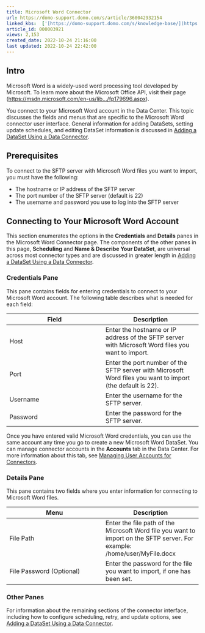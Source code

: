 ```yaml
---
title: Microsoft Word Connector
url: https://domo-support.domo.com/s/article/360042932154
linked_kbs:  ['[https://domo-support.domo.com/s/knowledge-base/](https://domo-support.domo.com/s/knowledge-base/)', '[https://domo-support.domo.com/s/](https://domo-support.domo.com/s/)', '[https://domo-support.domo.com/s/topic/0TO5w000000ZammGAC](https://domo-support.domo.com/s/topic/0TO5w000000ZammGAC)', '[https://domo-support.domo.com/s/topic/0TO5w000000ZanLGAS](https://domo-support.domo.com/s/topic/0TO5w000000ZanLGAS)', '[https://domo-support.domo.com/s/topic/0TO5w000000ZaowGAC](https://domo-support.domo.com/s/topic/0TO5w000000ZaowGAC)', '[https://domo-support.domo.com/s/article/360042926274](https://domo-support.domo.com/s/article/360042926274)', '[https://domo-support.domo.com/s/article/360042926054](https://domo-support.domo.com/s/article/360042926054)', '[https://domo-support.domo.com/s/article/360042932154](https://domo-support.domo.com/s/article/360042932154)', '[https://domo-support.domo.com/s/topic/0TO5w000000ZaowGAC/file-connectors](https://domo-support.domo.com/s/topic/0TO5w000000ZaowGAC/file-connectors)', '[https://domo-support.domo.com/s/article/360043429933](https://domo-support.domo.com/s/article/360043429933)', '[https://domo-support.domo.com/s/article/360043429953](https://domo-support.domo.com/s/article/360043429953)', '[https://domo-support.domo.com/s/article/360042925494](https://domo-support.domo.com/s/article/360042925494)', '[https://domo-support.domo.com/s/article/4408174643607](https://domo-support.domo.com/s/article/4408174643607)', '[https://domo-support.domo.com/s/article/360043429913](https://domo-support.domo.com/s/article/360043429913)', '[https://domo-support.domo.com/s/login/](https://domo-support.domo.com/s/login/)']
article_id: 000003921
views: 2,153
created_date: 2022-10-24 21:16:00
last updated: 2022-10-24 22:42:00
---
```




Intro
-----


Microsoft Word is a widely-used word processing tool developed by Microsoft. To learn more about the Microsoft Office API, visit their page ([https://msdn.microsoft.com/en-us/lib.../fp179696.aspx](https://msdn.microsoft.com/en-us/library/office/fp179696.aspx "https://msdn.microsoft.com/en-us/library/office/fp179696.aspx")).  


You connect to your Microsoft Word account in the Data Center. This topic discusses the fields and menus that are specific to the Microsoft Word connector user interface. General information for adding DataSets, setting update schedules, and editing DataSet information is discussed in [Adding a DataSet Using a Data Connector](/s/article/360042926274).


Prerequisites
-------------


To connect to the SFTP server with Microsoft Word files you want to import, you must have the following:


* The hostname or IP address of the SFTP server
* The port number of the SFTP server (default is 22)
* The username and password you use to log into the SFTP server


Connecting to Your Microsoft Word Account
-----------------------------------------


This section enumerates the options in the **Credentials** and **Details** panes in the Microsoft Word Connector page. The components of the other panes in this page, **Scheduling** and **Name & Describe Your DataSet**, are universal across most connector types and are discussed in greater length in [Adding a DataSet Using a Data Connector](/s/article/360042926274 "Adding a DataSet Using a Data Connector").


### Credentials Pane


This pane contains fields for entering credentials to connect to your Microsoft Word account. The following table describes what is needed for each field:  




| Field | Description |
| --- | --- |
| Host | Enter the hostname or IP address of the SFTP server with Microsoft Word files you want to import. |
| Port | Enter the port number of the SFTP server with Microsoft Word files you want to import (the default is 22). |
| Username | Enter the username for the SFTP server. |
| Password | Enter the password for the SFTP server. |


Once you have entered valid Microsoft Word credentials, you can use the same account any time you go to create a new Microsoft Word DataSet. You can manage connector accounts in the **Accounts** tab in the Data Center. For more information about this tab, see [Managing User Accounts for Connectors](/s/article/360042926054 "Managing User Accounts for Connectors").


### Details Pane


This pane contains two fields where you enter information for connecting to Microsoft Word files.




| Menu | Description |
| --- | --- |
| File Path | Enter the file path of the Microsoft Word file you want to import on the SFTP server. For example: /home/user/MyFile.docx |
| File Password (Optional) | Enter the password for the file you want to import, if one has been set. |


### Other Panes


For information about the remaining sections of the connector interface, including how to configure scheduling, retry, and update options, see [Adding a DataSet Using a Data Connector](/s/article/360042926274).

